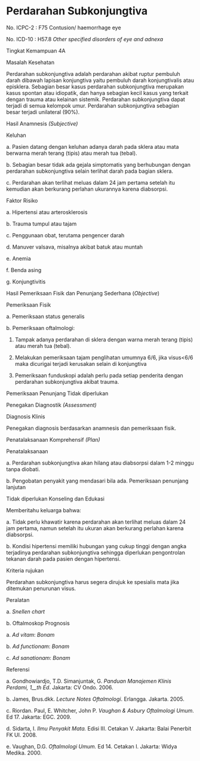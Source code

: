 # Perdarahan Subkonjungtiva

No. ICPC-2 : F75 Contusion/ haemorrhage eye

 

No. ICD-10 : H57.8 _Other specified disorders of eye and adnexa_

Tingkat Kemampuan 4A

Masalah Kesehatan

Perdarahan subkonjungtiva adalah perdarahan akibat ruptur pembuluh darah dibawah lapisan konjungtiva yaitu pembuluh darah konjungtivalis atau episklera. Sebagian besar kasus perdarahan subkonjungtiva merupakan kasus spontan atau idiopatik, dan hanya sebagian kecil kasus yang terkait dengan trauma atau kelainan sistemik. Perdarahan subkonjungtiva dapat terjadi di semua kelompok umur. Perdarahan subkonjungtiva sebagian besar terjadi unilateral (90%).

Hasil Anamnesis _(Subjective)_

Keluhan

a. Pasien datang dengan keluhan adanya darah pada sklera atau mata berwarna merah terang (tipis) atau merah tua (tebal).

b. Sebagian besar tidak ada gejala simptomatis yang berhubungan dengan perdarahan subkonjungtiva selain terlihat darah pada bagian sklera.

c. Perdarahan akan terlihat meluas dalam 24 jam pertama setelah itu kemudian akan berkurang perlahan ukurannya karena diabsorpsi.

Faktor Risiko

a. Hipertensi atau arterosklerosis

b. Trauma tumpul atau tajam

c. Penggunaan obat, terutama pengencer darah

d. Manuver valsava, misalnya akibat batuk atau muntah

e. Anemia

f. Benda asing

g. Konjungtivitis

Hasil Pemeriksaan Fisik dan Penunjang Sederhana (_Objective_)

Pemeriksaan Fisik

a. Pemeriksaan status generalis

b. Pemeriksaan oftalmologi:

 

1) Tampak adanya perdarahan di sklera dengan warna merah terang (tipis) atau merah tua (tebal).

2) Melakukan pemeriksaan tajam penglihatan umumnya 6/6, jika visus\<6/6 maka dicurigai terjadi kerusakan selain di konjungtiva

3) Pemeriksaan funduskopi adalah perlu pada setiap penderita dengan perdarahan subkonjungtiva akibat trauma.

Pemeriksaan Penunjang Tidak diperlukan

Penegakan Diagnostik _(Assessment)_

Diagnosis Klinis

Penegakan diagnosis berdasarkan anamnesis dan pemeriksaan fisik.

Penatalaksanaan Komprehensif _(Plan)_

Penatalaksanaan

a. Perdarahan subkonjungtiva akan hilang atau diabsorpsi dalam 1-2 minggu tanpa diobati.

b. Pengobatan penyakit yang mendasari bila ada. Pemeriksaan penunjang lanjutan

Tidak diperlukan Konseling dan Edukasi

Memberitahu keluarga bahwa:

a. Tidak perlu khawatir karena perdarahan akan terlihat meluas dalam 24 jam pertama, namun setelah itu ukuran akan berkurang perlahan karena diabsorpsi.

b. Kondisi hipertensi memiliki hubungan yang cukup tinggi dengan angka terjadinya perdarahan subkonjungtiva sehingga diperlukan pengontrolan tekanan darah pada pasien dengan hipertensi.

Kriteria rujukan

Perdarahan subkonjungtiva harus segera dirujuk ke spesialis mata jika ditemukan penurunan visus.

Peralatan

a. _Snellen chart_

b. Oftalmoskop Prognosis

a. _Ad vitam_: _Bonam_

b. _Ad functionam_: _Bonam_

c. _Ad sanationam_: _Bonam_

Referensi

a. Gondhowiardjo, T.D. Simanjuntak, G. _Panduan Manajemen Klinis Perdami, 1__th_ _Ed_. Jakarta: CV Ondo. 2006.

b. James, Brus.dkk. _Lecture Notes Oftalmologi_. Erlangga. Jakarta. 2005.

c. Riordan. Paul, E. Whitcher, John P. _Vaughan & Asbury Oftalmologi Umum._ Ed 17. Jakarta: EGC. 2009.

d. Sidarta, I. _Ilmu Penyakit Mata._ Edisi III. Cetakan V. Jakarta: Balai Penerbit FK UI. 2008.

e. Vaughan, D.G. _Oftalmologi Umum._ Ed 14. Cetakan I. Jakarta: Widya Medika. 2000.
